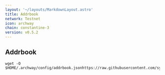 ```yaml
---
layout: '~/layouts/MarkdownLayout.astro'
title: Addrbook
network: Testnet
icon: archway
chain: constantine-3
version: v0.5.2
---
```

## Addrbook

```
wget -O $HOME/.archway/config/addrbook.jsonhttps://raw.githubusercontent.com/sychonix/website/main/src/pages/testnet/archway/addrbook.json
```
